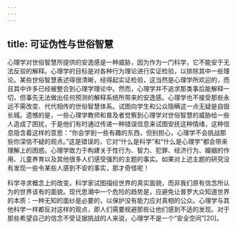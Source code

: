 ```yaml
---
---
---
```

title: 可证伪性与世俗智慧
---




心理学对世俗智慧所提供的安逸感是一种威胁，因为作为一门科学，它不能安于无法反驳的解释。心理学的目标是对各种行为理论进行实证检验，以排除其中一些理论。某些世俗智慧表述得很清晰，经得起实证检验，这当然是心理学所欢迎的，而且其中许多已经被整合到心理学理论中。然而，心理学并不追求那类事后能解释一切，但事先无法做出任何预测的解释系统所带来的安逸感。心理学也不接受那些永远不需改变、代代相传的世俗智慧体系。试图向学生和公众隐瞒这一点无疑是自毁长城。遗憾的是，一些心理学教师和普及者觉察到心理学对世俗智慧的威胁给一些人造成了困扰，于是他们有时通过传递一种错误信息来试图安抚这种情绪，这种信息隐含着这样的意思：“你会学到一些有趣的东西，但别担心，心理学不会挑战那些你深信不疑的观点。”这是错误的，它对“什么是科学”和“什么是心理学”都会带来理解上的困惑。心理学致力于构建关于性行为、智力、犯罪、经济行为、婚姻的作用、儿童养育以及其他很多人们感受强烈的主题的事实。如果对上述主题的研究没有发现一些令某些人感到不安的事实，那才奇怪呢！

科学寻求概念上的改变。科学家试图描绘世界的真实面貌，而非我们原有信念所认为的世界该有的面貌。现代思潮中一个危险的趋势是，应避免让普罗大众知道世界的本质：一种无知的面纱是必要的，以保护没有能力应对真相的公众。心理学与其他科学一样都反对这样的观点，即人们需要规避那些让他们感到不适的发现。对于那些希望自己的信念不受证据挑战的人来说，心理学不是一个“安全空间”[20]。